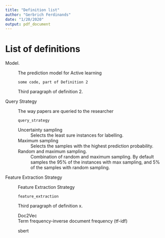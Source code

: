 ```yaml
---
title: "Definition list"
author: "Gerbrich Ferdinands"
date: "1/20/2020"
output: pdf_document
---
```


# List of definitions


Model. 

:   The prediction model for Active learning 

        some code, part of Definition 2

    Third paragraph of definition 2.
    
Query Strategy 
:   The way papers are queried to the researcher 

        query_strategy
        

    Uncertainty sampling
    :  Selects the least sure instances for labelling. 
    
    Maximum sampling
    :  Selects the samples with the highest prediction probability.
    
    Random and maximum sampling. 
    :  Combination of random and maximum sampling. By default samples the 95% of the instances with max sampling, and 5% of the samples with random sampling.
    

Feature Extraction Strategy
:   Feature Extraction Strategy

        feature_extraction

    Third paragraph of definition x.
    
    Doc2Vec
    :  
    
    
    Term frequency-inverse document frequency (tf-idf)
    :   
    
    sbert
    
    
